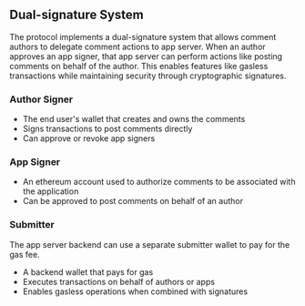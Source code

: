 ## Dual-signature System

The protocol implements a dual-signature system that allows comment authors to delegate comment actions to app server. When an author approves an app signer, that app server can perform actions like posting comments on behalf of the author. This enables features like gasless transactions while maintaining security through cryptographic signatures.

### Author Signer
- The end user's wallet that creates and owns the comments
- Signs transactions to post comments directly
- Can approve or revoke app signers

### App Signer
- An ethereum account used to authorize comments to be associated with the application
- Can be approved to post comments on behalf of an author

### Submitter

The app server backend can use a separate submitter wallet to pay for the gas fee.

- A backend wallet that pays for gas
- Executes transactions on behalf of authors or apps
- Enables gasless operations when combined with signatures
